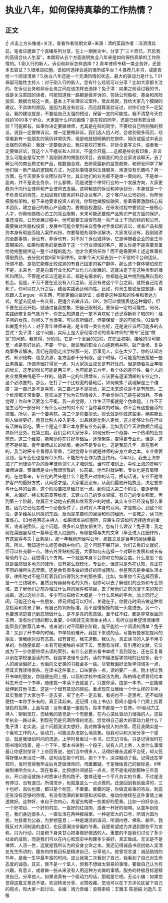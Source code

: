 # 执业八年，如何保持真挚的工作热情？
## 正文
☝ 点击上方头像或+关注，查看作者往期文章~来源：清的菜园作者：冯清清此前，笔者应邀做了个直播系列分享，在上一期推文中，分享了“三十而已，开启我的高级合伙人生涯”，本期将从五个方面说明执业八年来是如何保持真挚的工作热情的。1.刚入行的新人，诉讼和非诉怎样选择？2.青年律师专精一类业务好，还是多去尝试？3.很难进红圈，该如何选择合适的律所或平台？4.推荐几本书，或能否给一个阅读清单？5.执业八年还是一个充满热情的状态，最大的驱动力是什么？01保留可能性主持人：对于刚入行的新人，您有什么经验可以分享？比如大家都关注的，在诉讼业务和非诉业务之间应该怎样去选择？兔子清：如果之前读过我的书，或是关注菜园的读者，可能知道我一路都是做非诉的，包括公司股权、基金和风险投资、数据合规这一类，基本上不处理诉讼案件。受此局限，我给大家几个模糊的建议。不具体的原因，是因为我没有验证，而且就算我验证过，对你们也不一定契合。我的建议就是，不要给自己太强的预设，保留一定的可能性。我不清楚今天在线的1000多个听众，大家是什么样的画像？是在校的同学，还是已经有职业经验？可能都有。如果你决定要做律师，尤其是在校的同学，不要给自己特别强的预设，说我一定要做诉讼，或一定要做非诉。我们选人招人时，会收到很多简历，经常看到有一些朋友的简历非常优秀，但是他就很明确的在邮件、简历或面试中表达出强烈的色彩：我就一定要做诉讼，我只喜欢打案件，非诉全是写文件，或者我一定要做非诉，我这个人不擅长和人辩论，不适合开庭……这都是些刻板印象，非诉怎么可能全是写文件？我刚刚讲的做股权项目，去跟我们的企业家访谈聊天，去了解公司的商业模式和产品，做数据合规，去研究最新的监管趋势，和研发同学了解他们做一款产品的逻辑和方式，为这些事情提供法律服务，难道没有乐趣吗？另一方面，在今天很多专业团队和平台，其实他们的业务都不是单一面向的。不是单一面向，并不是说业务杂，什么都做，而是说整个律师行业的一个发展方向，大家更趋向于向行业律师和产业律师去发展。这种粗放的诉讼和非诉划分，本身就是一个不负责任的标签。比如说我们服务的科技企业客户，这个客户从公司初创，你帮他搭股权架构，接下来他要拿投资人的钱，你帮他做股权融资，接着需要激励核心技术团队，建立自己的核心产品能力，要做股权激励，在研发过程中要锁定一些核心人才，你帮他做核心员工的竞业限制，未来可能还要做产品知识产权方面的保护。事还没完。公司发展过程中，他可能要去投资布局一些产业上下流的标的和公司，需要做对外股权投资；发展中可能会受到来自竞争对手发起的诉讼，或者产品和服务本身有瑕疵而陷入案件纠纷，你要帮他处理争议解决。大家发现没有，我刚刚讲的全部事情，诉讼有，非诉也有，对不对？诉讼或非诉，它是伴随着企业的全生命周期来的。如果你服务的是垂直于这一个行业领域的客户，那么你是不是需要具备给他完整提供这一整个过程的能力，他才会更信任你？而不是需要把上述这堆事拆得很费劲，去分别对接8家10家律所。如果今天大家去到一个不错的平台和团队，所谓不错，是指它能够比较成熟的有自己固定的客户群体，那么这个群体哪怕现在不是，未来也一定是向着行业化和产业化方向发展的。这就决定了在这种类型的律所和团队，不管是对诉讼还是非诉，都是有需求的，你都能在其中找到施展自我的机会。但是，千万不要在还没有入行之前，还没有进这个平台之前，就把自己给说死了。你可以在入行之后，结合实践表达倾向性。比如，你天生敏锐反应敏捷，喜欢跟人去argue一些东西，可能更偏向做诉讼；或者是这种温和的性格和表达方式，希望去促成一些交易，更适合去做非诉。OK，你可以慢慢表达这种偏好，但不要在还没开始，就通过自我想象，把自己限制死。要保留一定的可能性。何况，实践纷繁复杂气象万千，你怎么知道自己一定不喜欢呢？还记得新裤子唱的吗：格子间的女孩，时间久了也很美。可以有所偏好，但要保留一定的可能性。02做专和做宽主持人：对于青年律师来说，是专精一类业务好，还是说应该尽可能多的去尝试？兔子清：这个问题，实际上是大家经常讨论的青年律师的“做专”还是“做宽”的问题。我觉得，分阶段。它是一个发展的过程。在职业初期，接触的尽可能宽一点是有好处的。不要一毕业，就说我的职业方向是跨境并购、破产重组、复杂商事争议解决。我们在刚刚走出学校那一刻，历事见人，实在太少了。你的认知方式、知识结构、信息资源，各方面都十分有限。这个时候，尽可能宽的去接触一些业务类型，所谓基础打得宽一点，对大家执业成长是有好处的。但是随着执业年限的增长，这里的增长可能是两三年，也可能是五六年，看个体的差异性，每个人的执业发展曲线是不一样的。随着一定的年限增长，应该要有逐渐清晰的专业定位，这个必须要的。那么，在打了一个比较宽的基础后，如何聚焦？我理解是三个维度：第一自己是不是喜欢，第二自己是不是擅长，第三未来这块是不是有前景。三个维度都非常重要。喜欢决定了你为它热情投入，不会觉得自己是在被消耗，不会觉得工作和生活要怎么平衡。我一直觉得，工作生活平衡就是个伪命题。工作不正是生活的一部分吗？有什么可分的对不对？当你喜欢的时候，你不会有这些自添的烦恼。所以，第一个要喜欢。第二个是你要擅长。擅长就是你做这些事，确实能比别人做得更好，愿意比别人投入更多，出品就是比别人更优，这才能够让你在行业有活做有饭吃。第三个是这个事它本身要有业务前景，比如我们今天讲数据合规这块新兴业务，在第三期，我们会和大家分享，如何分析一个趋势、一个热潮的业务前景。这三个维度，能帮助你在打好基础后，逐渐聚焦，变得更专业化。但是，这还不是终局。青年律师成长的终局，绝对不是专业化。这是我前几年一直在思考的，我当时把专业看得非常重，当时觉得专业就是律师的安身立命之本。专业重要没错，但专业化也是有尽头的，不能把专业作为执业终局。今年1月，我去上海参加了广州律协举办的青年律师领军人才培训班。当时在培训上，中伦上海的贾明军律师讲课，贾律师是业内我很崇敬的一位前辈，他当时就讲到，专业化是有局限的。在他看来，专业化的尽头是什么？是客户对你的认可。换句话说，专业不是维护客户的最好方式，认同感才是。大家看到没有，从我们最初开始执业，决定要参与什么样的业务，这个阶段要把基础打宽一点。到你进入第二个阶段，要逐步聚焦，从偏好、特长和前景等维度，去建立自己的专业领域，有自己的专业积累。再到第三个阶段，你真正主动地去拓展和维系客户的时候，其实专业已经没有那么重要，因为它已经变成一个必备条件了，此时对人本身的认同，才是核心。到这个阶段，更多维系认同感的东西，反而是来自你的阅读和你的经历。一言概之，读书历事炼心。03参差百态主持人：如果很难进红圈所，应届生应该如何选择适合的律所，或者说团队。这个问题，很多听众朋友都关注，您有什么建议？兔子清：我之前在菜园里写过一篇毕业进入红圈所，有哪些得与失的文章（毕业进入红圈律所，有这些得与失 | 业务菜）。那一年我刚开始写公号，那篇文章是当年的阅读量最高。所以，我知道什么标签会戳中你们。这个问题不展开讲，你们去看旧文就好。但可以补充聊一点。除去外界贴的标签，大家如何去选择一个对职业发展和成长有帮助的平台，我觉得几个方向。一个就是本身平台你和它的契合度。什么意思？也就是虽然很多地方的律所，没有那么规模化，专业化，但这只是外在认知，真正在不同的律所生态里面，还是会有很多做的很好的所或团队。参差百态是幸福生活本原，律所绝对不是只盯着我们听得到名字的那些家。比如，如果你今天选择回家，是一个三线城市。虽然没有赫赫有名的大所，但你可以去了解他们的业务和专业领域，去了解他们之前办理过什么样的案件和项目，去了解他们之前沉淀下来的知识成果。透过这些介质，多少可以描绘它大概是一个什么风格的平台。加上同行之间，可能还会有一些朋友、师兄师姐可以打听。关键在于，你要花时间去做这种信息检索和背景了解，有自己的判断标准，而不是懵擦擦的就一头栽进去。另一个，也要想清楚自己到底想做什么，是不是真的愿意做。至于红不红，都是非常表面的东西，没有你们想的那么重要。04阅读无需清单主持人：有听众说希望清清律师能帮我们推荐几本书，或者说针对不同职业阶段，能不能给一个阅读的清单？兔子清：又到了开书单的时候。书单特别难开。我接下来说的话，可能有些冒犯提问的朋友，但我绝对没有恶意。如有冒犯，我先道歉。我认为，真正读书的人是不用书单的。你随便拿起一本有可能接触的书读下去，里面有注释，有引用的文献，它又成为下一步你要继续去读的索引。有什么必要去看书单呢？我到现在，还在反复看以前在学校里面读的书。我是学法理专业的，读的书偏法哲学领域的比较多。我个人的阅读偏好上，也偏向文史类的书籍会多一些。尽管我偏好法哲学领域多一点，但其实我读得很杂。在读书这件事上，口味要杂一点，读的要广一点。刚才想让我开书单的朋友，你随便在网上搜，以我的学校中南政法为例，陈柏峰老师曾经给本科生开过一个书单，随便挑一本读下去就是了。只要你读，由那一本书，一定能够延伸到其他书去，这是一个很有意思的旅程。重点现在让我给一个什么样的书单，其实我给了大家也不一定去买，买了也不一定去看，看完也不一定思考。还不如随便找一本你手头有的，真正读起来。还记得《岛上书店》那间小屋吗？门廊上挂着褪色的招牌，上面写道：没有谁是一座孤岛，每本书都是一个世界。05驱动力主持人：聊到现在，您给我的感觉是一个有能量，在内心深处驱动力很强的人。这些年执业一路过来，到现在仍是充满热情的状态，您觉得自己最大的驱动力是什么？兔子清：老实说，这个问题我没太想好。我对做事有投入的热情，而且我确实是一个喜欢工作的人。驱动力，可能没办法那么地具象。但我可以和大家分享一个感受，就是我很怕时间的流逝。上学时曾看过一本书，已忘记书名，只是记得当时在图书馆的场景，是一个下午。那本书讲到一个段子，说有人问上帝，人类什么事情最让你感到惊讶？上帝回答说，他们当中很多人，活得好像永远都不会死，却又死得好像从未活过一样。这句话在那个时刻，那个下午，深深触动了我。记得还在学校时，当时觉得我毕业后肯定做律师的，毋庸置疑。于是我给自己的目标是，8年做到律所合伙人。现在看来，比预想时间提前一点点，但不是电视剧那种三年高伙，开口说话就按小时费率计费的路子。整体还是一个平凡务实的节奏，不过是没有停过、没有退过。所谓进步，也就是这么一点点做的。还是回到我前面讲的，三十也好，高伙也罢，都只是个标签，不重要。重要的是，你做这些事的背后，到底还有没有足够的热情，有没有饱满的新鲜感和求知欲，推动你继续在这件事情上做透做好。这种好，来自于你内心，希望去构建一些美好的愿景。比如一份好杂志、一个好项目、一个好的村庄、一盘好的红烧肉、或者一杯好的咖啡。从童年到现在，我们身边很多人，一直生活在两种极端里。一种是宏大的口号，所谓为国为民，为慈善为公益，为梦想窒息；一种是潮流的语词，所谓内卷、佛系、躺平。我既反对大词制造的虚幻，也反感潮流带偏的节奏。我更希望成为并遇到那些不为宣称，只为行动，只是俯下身来甘心把事做好做透的人。重要的不是我们讨论了多少社会的成败，而是我们可以在内心和现实中构建多少美好，真正做成。无论是不是律师，人活一世，这就是我所认为的安身立命之本。我还记得诚品书店创始人吴清友先生所讲的，服务的终极目标是精进自己，分享他人。他曾坦言道：诚品赔钱的15年，是我一生中最丰富的时间。这让我第二次看到了自己，我看到了自己对生命态度的诚恳。其实，我不是一个笨人，但我不想做太容易的事情，要做自己认为有兴趣，有意义，或者做一些从来没有人用这种方式做的事情。服务的终极目标是精进自己，分享他人。如果说真有一个驱动力的话，那就是它吧。无讼小编：如果您觉得这篇文章还不错，欢迎转发分享、点赞收藏，您也可以在下方评论区留下自己的观点，和大家一起讨论。主编：靖力责编：梁萌审核：王雅玉 陈丽娟 刘逸凡 王敬